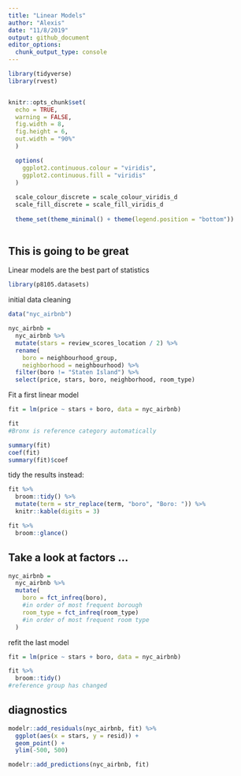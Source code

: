 ```yaml
---
title: "Linear Models"
author: "Alexis"
date: "11/8/2019"
output: github_document
editor_options: 
  chunk_output_type: console
---
```


```r
library(tidyverse)
library(rvest)


knitr::opts_chunk$set(
  echo = TRUE,
  warning = FALSE,
  fig.width = 8,
  fig.height = 6,
  out.width = "90%"
  )

  options(
    ggplot2.continuous.colour = "viridis",
    ggplot2.continuous.fill = "viridis"
  )
  
  scale_colour_discrete = scale_colour_viridis_d
  scale_fill_discrete = scale_fill_viridis_d
  
  theme_set(theme_minimal() + theme(legend.position = "bottom"))
  
```

## This is going to be great
Linear models are the best part of statistics
```r
library(p8105.datasets)
```

initial data cleaning
```r
data("nyc_airbnb")

nyc_airbnb = 
  nyc_airbnb %>% 
  mutate(stars = review_scores_location / 2) %>% 
  rename(
    boro = neighbourhood_group,
    neighborhood = neighbourhood) %>% 
  filter(boro != "Staten Island") %>% 
  select(price, stars, boro, neighborhood, room_type)
```

Fit a first linear model

```r
fit = lm(price ~ stars + boro, data = nyc_airbnb)
```


```r
fit
#Bronx is reference category automatically 

summary(fit)
coef(fit)
summary(fit)$coef
```

tidy the results instead:

```r
fit %>%
  broom::tidy() %>%
  mutate(term = str_replace(term, "boro", "Boro: ")) %>%
  knitr::kable(digits = 3)

fit %>%
  broom::glance()
```

## Take a look at factors ...

```r
nyc_airbnb = 
  nyc_airbnb %>%
  mutate(
    boro = fct_infreq(boro),
    #in order of most frequent borough
    room_type = fct_infreq(room_type)
    #in order of most frequent room type
  )
```

refit the last model

```r
fit = lm(price ~ stars + boro, data = nyc_airbnb)

fit %>%
  broom::tidy()
#reference group has changed
```

## diagnostics

```r
modelr::add_residuals(nyc_airbnb, fit) %>%
  ggplot(aes(x = stars, y = resid)) +
  geom_point() +
  ylim(-500, 500)

modelr::add_predictions(nyc_airbnb, fit)
```


















